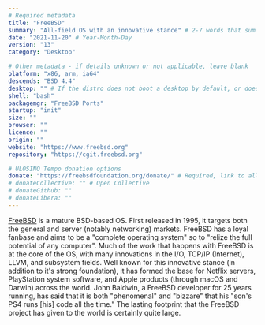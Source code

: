```yaml
---
# Required metadata
title: "FreeBSD"
summary: "All-field OS with an innovative stance" # 2-7 words that sum up the distribution
date: "2021-11-20" # Year-Month-Day
version: "13"
category: "Desktop"

# Other metadata - if details unknown or not applicable, leave blank
platform: "x86, arm, ia64"
descends: "BSD 4.4"
desktop: "" # If the distro does not boot a desktop by default, or doesn't ship one, leave 'desktop' blank
shell: "bash"
packagemgr: "FreeBSD Ports"
startup: "init"
size: ""
browser: ""
licence: ""
origin: ""
website: "https://www.freebsd.org"
repository: "https://cgit.freebsd.org"

# ULOSINO Tempo donation options
donate: "https://freebsdfoundation.org/donate/" # Required, link to all donation options
# donateCollective: "" # Open Collective
# donateGithub: ""
# donateLibera: ""
---
```


[FreeBSD](https://www.freebsd.org) is a mature BSD-based OS. First released in 1995, it targets both the general and server (notably networking) markets. FreeBSD has a loyal fanbase and aims to be a "complete operating system" so to "relize the full potential of any computer". Much of the work that happens with FreeBSD is at the core of the OS, with many innovations in the I/O, TCP/IP (Internet), LLVM, and subsystem fields. Well known for this innovative stance (in addition to it's strong foundation), it has formed the base for Netflix servers, PlayStation system software, and Apple products (through macOS and Darwin) across the world. John Baldwin, a FreeBSD developer for 25 years running, has said that it is both "phenomenal" and "bizzare" that his "son's PS4 runs [his] code all the time." The lasting footprint that the FreeBSD project has given to the world is certainly quite large.

